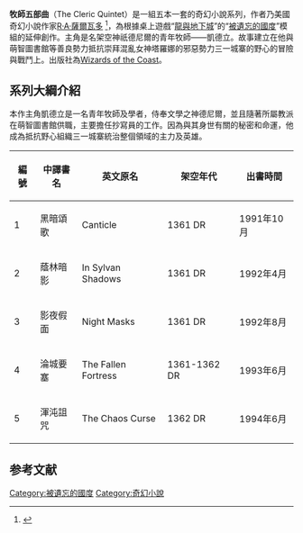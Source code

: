 '''牧師五部曲'''（The Cleric Quintet）是一組五本一套的奇幻小說系列，作者乃美國奇幻小說作家[[R·A·薩爾瓦多|R·A·薩爾瓦多]] <ref>{{cite web|title=牧師五部曲套書組|url=http://www.kingstone.com.tw/book/book_page.asp?kmcode=2018740602611|publisher=金石堂網路書店|access-date=2013-05-06|archive-date=2016-03-04|archive-url=https://web.archive.org/web/20160304200649/http://www.kingstone.com.tw/book/book_page.asp?kmcode=2018740602611|dead-url=no}}</ref>，為根據桌上遊戲“[[龍與地下城|龍與地下城]]”的“[[被遺忘的國度|被遺忘的國度]]”模組的延伸創作。主角是名架空神祇德尼爾的青年牧師——凱德立。故事建立在他與萌智圖書館等善良勢力抵抗崇拜混亂女神塔羅娜的邪惡勢力三一城寨的野心的冒險與戰鬥上。出版社為[[Wizards_of_the_Coast|Wizards of the Coast]]。

==系列大綱介紹==
本作主角凱德立是一名青年牧師及學者，侍奉文學之神德尼爾，並且隨著所屬教派在萌智圖書館供職，主要擔任抄寫員的工作。因為與其身世有關的秘密和命運，他成為抵抗野心組織三一城寨統治整個領域的主力及英雄。

{| class="wikitable"
|-
! 編號 !! 中譯書名 !! 英文原名 !! 架空年代 !! 出書時間
|-
| 1 || 黑暗頌歌 || Canticle || 1361 DR || 1991年10月
|-
| 2 || 蔭林暗影 || In Sylvan Shadows|| 1361 DR  || 1992年4月
|-
| 3 || 影夜假面 || Night Masks || 1361 DR || 1992年8月
|-
| 4 ||  淪城要塞 || The Fallen Fortress || 1361-1362 DR || 1993年6月
|-
| 5 || 渾沌詛咒 ||  The Chaos Curse || 1362 DR   || 1994年6月
|}

==参考文献==
{{reflist}}

[[Category:被遺忘的國度|Category:被遺忘的國度]]
[[Category:奇幻小說|Category:奇幻小說]]